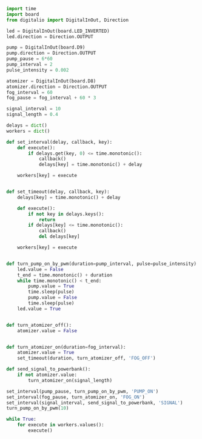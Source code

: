 ```python
import time
import board
from digitalio import DigitalInOut, Direction

led = DigitalInOut(board.LED_INVERTED)
led.direction = Direction.OUTPUT

pump = DigitalInOut(board.D9)
pump.direction = Direction.OUTPUT
pump_pause = 6*60
pump_interval = 2
pulse_intensity = 0.002

atomizer = DigitalInOut(board.D8)
atomizer.direction = Direction.OUTPUT
fog_interval = 60
fog_pause = fog_interval + 60 * 3

signal_interval = 10
signal_length = 0.4

delays = dict()
workers = dict()

def set_interval(delay, callback, key):
    def execute():
        if delays.get(key, 0) <= time.monotonic():
            callback()
            delays[key] = time.monotonic() + delay

    workers[key] = execute


def set_timeout(delay, callback, key):
    delays[key] = time.monotonic() + delay

    def execute():
        if not key in delays.keys():
            return
        if delays[key] <= time.monotonic():
            callback()
            del delays[key]

    workers[key] = execute


def turn_pump_on_by_pwm(duration=pump_interval, pulse=pulse_intensity):
    led.value = False
    t_end = time.monotonic() + duration
    while time.monotonic() < t_end:
        pump.value = True
        time.sleep(pulse)
        pump.value = False
        time.sleep(pulse)
    led.value = True


def turn_atomizer_off():
    atomizer.value = False


def turn_atomizer_on(duration=fog_interval):
    atomizer.value = True
    set_timeout(duration, turn_atomizer_off, 'FOG_OFF')

def send_signal_to_powerbank():
    if not atomizer.value:
        turn_atomizer_on(signal_length)

set_interval(pump_pause, turn_pump_on_by_pwm, 'PUMP_ON')
set_interval(fog_pause, turn_atomizer_on, 'FOG_ON')
set_interval(signal_interval, send_signal_to_powerbank, 'SIGNAL')
turn_pump_on_by_pwm(10)

while True:
    for execute in workers.values():
        execute()
```

